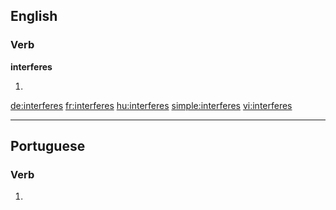 ==English==

===Verb===
'''interferes'''

# {{third-person singular of|interfere}}

[[de:interferes]]
[[fr:interferes]]
[[hu:interferes]]
[[simple:interferes]]
[[vi:interferes]]

----
==Portuguese==

===Verb===
{{head|pt|verb form}}
# {{conjugation of|interferir||2|s|present|indicative|lang=pt}}
{{rfc-auto}}